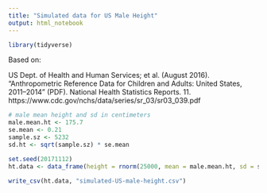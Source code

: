 ```yaml
---
title: "Simulated data for US Male Height"
output: html_notebook
---
```


```r
library(tidyverse)
```

Based on:

 US Dept. of Health and Human Services; et al. (August 2016). "Anthropometric Reference Data for Children and Adults: United States, 2011–2014" (PDF). National Health Statistics Reports. 11. https://www.cdc.gov/nchs/data/series/sr_03/sr03_039.pdf


```r
# male mean height and sd in centimeters
male.mean.ht <- 175.7
se.mean <- 0.21
sample.sz <- 5232
sd.ht <- sqrt(sample.sz) * se.mean
```

```r
set.seed(20171112)
ht.data <- data_frame(height = rnorm(25000, mean = male.mean.ht, sd = sd.ht))
```

```r
write_csv(ht.data, "simulated-US-male-height.csv")
```
